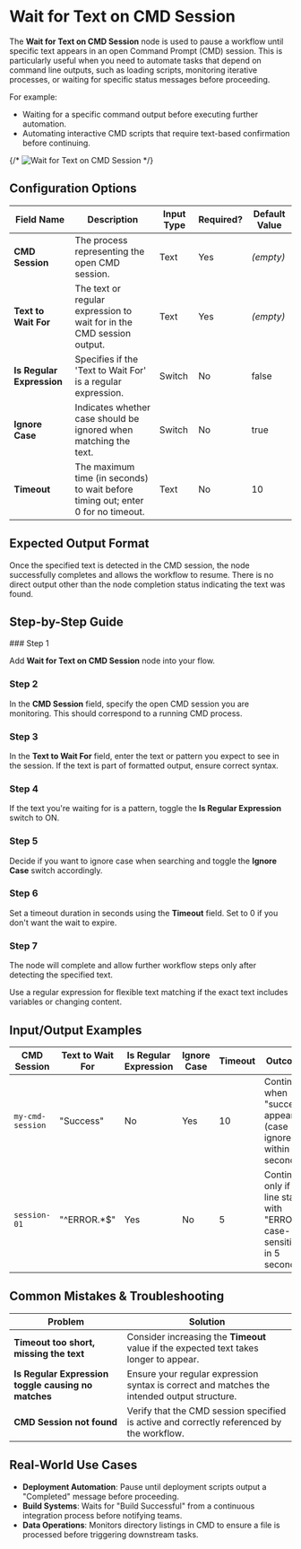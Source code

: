 
# Wait for Text on CMD Session

The **Wait for Text on CMD Session** node is used to pause a workflow until specific text appears in an open Command Prompt (CMD) session. This is particularly useful when you need to automate tasks that depend on command line outputs, such as loading scripts, monitoring iterative processes, or waiting for specific status messages before proceeding.

For example:

- Waiting for a specific command output before executing further automation.
- Automating interactive CMD scripts that require text-based confirmation before continuing.

{/* ![Wait for Text on CMD Session](./wait-for-text-on-cmd-session.png) */}

## Configuration Options

| Field Name                | Description                                                                      | Input Type | Required? | Default Value |
| ------------------------- | -------------------------------------------------------------------------------- | ---------- | --------- | ------------- |
| **CMD Session**           | The process representing the open CMD session.                                   | Text       | Yes       | _(empty)_     |
| **Text to Wait For**      | The text or regular expression to wait for in the CMD session output.            | Text       | Yes       | _(empty)_     |
| **Is Regular Expression** | Specifies if the 'Text to Wait For' is a regular expression.                     | Switch     | No        | false         |
| **Ignore Case**           | Indicates whether case should be ignored when matching the text.                 | Switch     | No        | true          |
| **Timeout**               | The maximum time (in seconds) to wait before timing out; enter 0 for no timeout. | Text       | No        | 10            |

## Expected Output Format

Once the specified text is detected in the CMD session, the node successfully completes and allows the workflow to resume. There is no direct output other than the node completion status indicating the text was found.

## Step-by-Step Guide

<Steps>
### Step 1

Add **Wait for Text on CMD Session** node into your flow.

### Step 2

In the **CMD Session** field, specify the open CMD session you are monitoring. This should correspond to a running CMD process.

### Step 3

In the **Text to Wait For** field, enter the text or pattern you expect to see in the session. If the text is part of formatted output, ensure correct syntax.

### Step 4

If the text you're waiting for is a pattern, toggle the **Is Regular Expression** switch to ON.

### Step 5

Decide if you want to ignore case when searching and toggle the **Ignore Case** switch accordingly.

### Step 6

Set a timeout duration in seconds using the **Timeout** field. Set to 0 if you don't want the wait to expire.

### Step 7

The node will complete and allow further workflow steps only after detecting the specified text.

</Steps>

<Callout type="info" title="Tip">
  Use a regular expression for flexible text matching if the exact text includes
  variables or changing content.
</Callout>

## Input/Output Examples

| CMD Session      | Text to Wait For | Is Regular Expression | Ignore Case | Timeout | Outcome                                                                     |
| ---------------- | ---------------- | --------------------- | ----------- | ------- | --------------------------------------------------------------------------- |
| `my-cmd-session` | "Success"        | No                    | Yes         | 10      | Continues when "success" appears (case ignored) within 10 seconds.          |
| `session-01`     | "^ERROR.\*$"     | Yes                   | No          | 5       | Continues only if a line starts with "ERROR", case-sensitive, in 5 seconds. |

## Common Mistakes & Troubleshooting

| Problem                                             | Solution                                                                                    |
| --------------------------------------------------- | ------------------------------------------------------------------------------------------- |
| **Timeout too short, missing the text**             | Consider increasing the **Timeout** value if the expected text takes longer to appear.      |
| **Is Regular Expression toggle causing no matches** | Ensure your regular expression syntax is correct and matches the intended output structure. |
| **CMD Session not found**                           | Verify that the CMD session specified is active and correctly referenced by the workflow.   |

## Real-World Use Cases

- **Deployment Automation**: Pause until deployment scripts output a "Completed" message before proceeding.
- **Build Systems**: Waits for "Build Successful" from a continuous integration process before notifying teams.
- **Data Operations**: Monitors directory listings in CMD to ensure a file is processed before triggering downstream tasks.
